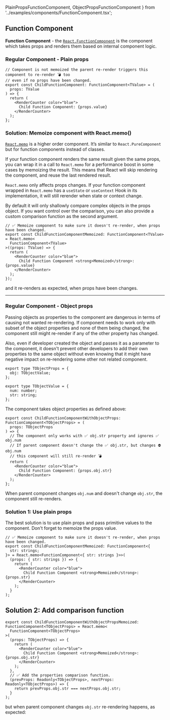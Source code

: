   PlainPropsFunctionComponent,
  ObjectPropsFunctionComponent
} from '../examples/components/FunctionComponent.tsx';

## Function Component

**Function Component** - the [`React.FunctionComponent`](https://reactjs.org/docs/components-and-props.html#function-and-class-components) is the component which takes props and renders them based on internal component logic.

### Regular Component - Plain props

```tsx
// Component is not memoized the parent re-render triggers this component to re-render 💣 too
// even if no props have been changed.
export const ChildFunctionComponent: FunctionComponent<TValue> = (
  props: TValue
) => {
  return (
    <RenderCounter color="blue">
      Child Function Component: {props.value}
    </RenderCounter>
  );
};
```

<PlainPropsFunctionComponent isMemoized={false} />

### Solution: Memoize component with React.memo()

[`React.memo`](https://reactjs.org/docs/react-api.html#reactmemo) is a higher order component. It’s similar to `React.PureComponent` but for function components instead of classes.

If your function component renders the same result given the same props, you can wrap it in a call to `React.memo` for a performance boost in some cases by memoizing the result. This means that React will skip rendering the component, and reuse the last rendered result.

`React.memo` only affects props changes. If your function component wrapped in `React.memo` has a `useState` or `useContext` Hook in its implementation, it will still rerender when state or context change.

By default it will only shallowly compare complex objects in the props object. If you want control over the comparison, you can also provide a custom comparison function as the second argument.

```tsx
// ✅ Memoize component to make sure it doesn't re-render, when props have been changed.
export const ChildFunctionComponentMemoized: FunctionComponent<TValue> = React.memo<
  FunctionComponent<TValue>
>((props: TValue) => {
  return (
    <RenderCounter color="blue">
      Child Function Component <strong>Memoized</strong>: {props.value}
    </RenderCounter>
  );
});
```

<PlainPropsFunctionComponent isMemoized={true} changeProps={false} />

and it re-renders as expected, when props have been changes.

<PlainPropsFunctionComponent isMemoized={true} changeProps={true} />

---

### Regular Component - Object props

Passing objects as properties to the component are dangerous in terms of causing not wanted re-rendering.
If component needs to work only with subset of the object properties and none of them being changed,
the component still might re-render if any of the other property has changed.

Also, even if developer created the object and passes it as a parameter to the component,
it doesn't prevent other developers to add their own properties to the same object without
even knowing that it might have negative impact on re-rendering some other not related component.

```tsx
export type TObjectProps = {
  obj: TObjectValue;
};

export type TObjectValue = {
  num: number;
  str: string;
};
```

The component takes object properties as defined above:

```tsx
export const ChildFunctionComponentWithObjectProps: FunctionComponent<TObjectProps> = (
  props: TObjectProps
) => {
  // The component only works with ✅ obj.str property and ignores ✅ obj.num
  // If parent component doesn't change the ✅ obj.str, but changes ⛔ obj.num
  // this component will still re-render 💣
  return (
    <RenderCounter color="blue">
      Child Function Component: {props.obj.str}
    </RenderCounter>
  );
};
```

When parent component changes `obj.num` and doesn't change `obj.str`, the component
still re-renders.

### Solution 1: Use plain props

The best solution is to use plain props and pass primitive values to the component.
Don't forget to memoize the props value.

```tsx
// ✅ Memoize component to make sure it doesn't re-render, when props have been changed.
export const ChildFunctionComponentMemoized: FunctionComponent<{
  str: strings;
}> = React.memo<FunctionComponent<{ str: strings }>>(
  (props: { str: strings }) => {
    return (
      <RenderCounter color="blue">
        Child Function Component <strong>Memoized</strong>: {props.str}
      </RenderCounter>
    );
  }
);
```

## Solution 2: Add comparison function

```tsx
export const ChildFunctionComponentWithObjectPropsMemoized: FunctionComponent<TObjectProps> = React.memo<
  FunctionComponent<TObjectProps>
>(
  (props: TObjectProps) => {
    return (
      <RenderCounter color="blue">
        Child Function Component <strong>Memoized</strong>: {props.obj.str}
      </RenderCounter>
    );
  },
  // ✅ Add the properties comparison function.
  (prevProps: Readonly<TObjectProps>, nextProps: Readonly<TObjectProps>) => {
    return prevProps.obj.str === nextProps.obj.str;
  }
);
```

<ObjectPropsFunctionComponent isMemoized={true} changeProps={false} />

but when parent component changes `obj.str` re-rendering happens, as expected:

<ObjectPropsFunctionComponent isMemoized={true} changeProps={true} />
